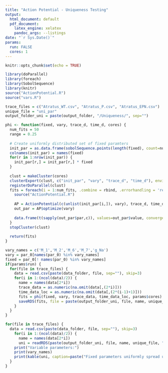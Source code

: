 ```yaml
---
title: "Action Potential - Uniqueness Testing"
output: 
  html_document: default
  pdf_document:
    latex_engine: xelatex
    pandoc_args: --listings
date: "`r Sys.Date()`"
params:
  run: FALSE
  cores: 1
---
```


```r
knitr::opts_chunk$set(echo = TRUE)

library(doParallel)
library(foreach)
library(SobolSequence)
library(knitr)
source("ActionPotential.R")
source("vars.R")
```

```r
trace_files = c("Atratus_WT.csv", "Atratus_P.csv", "Atratus_EPN.csv")
unique_file = "uni_par"
output_folder_uni = paste(output_folder, "/Uniqueness/", sep="")
```

```r
phi <- function(fixed, vary, trace_d, time_d, cores) {
  num_fits = 50
  range = 0.25
  
  # Create uniformly distributed set of fixed paramters
  init_par = as.data.frame(sobolSequence.points(length(fixed), count=num_fits)*(2*range) + (1-range))
  colnames(init_par) = names(fixed)
  for(r in 1:nrow(init_par)) {
    init_par[r,] = init_par[r,] * fixed
  }
  
  clust = makeCluster(cores)
  clusterExport(clust, c("init_par", "vary", "trace_d", "time_d"), envir=environment())
  registerDoParallel(clust)
  fits = foreach(i = 1:num_fits, .combine = rbind, .errorhandling = 'remove') %dopar% {
    source("ActionPotential.R")
    
    AP = ActionPotential(c(unlist(init_par[i,]), vary), trace_d, time_d)
    out_par = AP$optimize(vary)
    
    data.frame(t(sapply(out_par$par,c)), values=out_par$value, convergence=out_par$convergence)
  }
  stopCluster(clust)
  
  return(fits)
}

```

```r
vary_names = c('M_1','M_2','M_6','M_7','g_Na')
vary = par_0[names(par_0) %in% vary_names]
fixed = par_0[! names(par_0) %in% vary_names]
if(params$run) {
  for(file in trace_files) {
    data = read.csv(paste(data_folder, file, sep=""), skip=3)
    for(i in 1:(ncol(data)/2)) {
      name = names(data[2*i])
      trace_data = as.numeric(na.omit(data[,(2*i)]))
      time_data_loc = as.numeric(na.omit(data[,(2*(i-1)+1)]))
      fits = phi(fixed, vary, trace_data, time_data_loc, params$cores)
      saveRDS(fits, file = paste(output_folder_uni, file, name, unique_file, ".Rds", sep=""))
    }
  }
}

for(file in trace_files) {
  data = read.csv(paste(data_folder, file, sep=""), skip=3)
    for(i in 1:(ncol(data)/2)) {
      name = names(data[2*i])
      uni = readRDS(paste(output_folder_uni, file, name, unique_file, ".Rds", sep=""))
    print("Variable parameters:")
    print(vary_names)
    print(kable(uni, caption=paste("Fixed parameters uniformly spread using Sobel sequences for", name)))
  }
}

```
